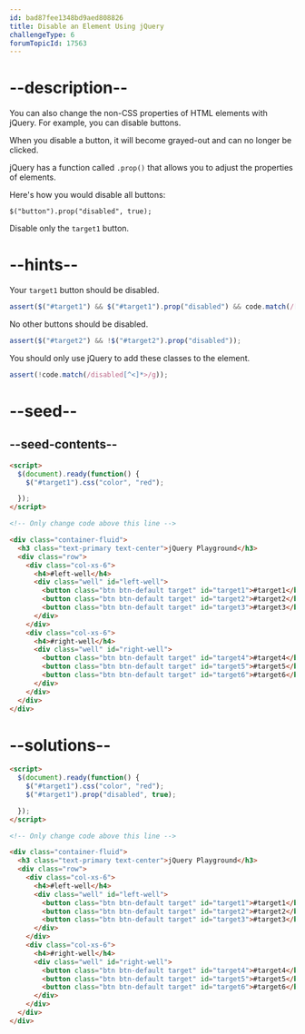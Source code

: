 ```yaml
---
id: bad87fee1348bd9aed808826
title: Disable an Element Using jQuery
challengeType: 6
forumTopicId: 17563
---
```


# --description--

You can also change the non-CSS properties of HTML elements with jQuery. For example, you can disable buttons.

When you disable a button, it will become grayed-out and can no longer be clicked.

jQuery has a function called `.prop()` that allows you to adjust the properties of elements.

Here's how you would disable all buttons:

`$("button").prop("disabled", true);`

Disable only the `target1` button.

# --hints--

Your `target1` button should be disabled.

```js
assert($("#target1") && $("#target1").prop("disabled") && code.match(/["']disabled["'],( true|true)/g));
```

No other buttons should be disabled.

```js
assert($("#target2") && !$("#target2").prop("disabled"));
```

You should only use jQuery to add these classes to the element.

```js
assert(!code.match(/disabled[^<]*>/g));
```

# --seed--

## --seed-contents--

```html
<script>
  $(document).ready(function() {
    $("#target1").css("color", "red");

  });
</script>

<!-- Only change code above this line -->

<div class="container-fluid">
  <h3 class="text-primary text-center">jQuery Playground</h3>
  <div class="row">
    <div class="col-xs-6">
      <h4>#left-well</h4>
      <div class="well" id="left-well">
        <button class="btn btn-default target" id="target1">#target1</button>
        <button class="btn btn-default target" id="target2">#target2</button>
        <button class="btn btn-default target" id="target3">#target3</button>
      </div>
    </div>
    <div class="col-xs-6">
      <h4>#right-well</h4>
      <div class="well" id="right-well">
        <button class="btn btn-default target" id="target4">#target4</button>
        <button class="btn btn-default target" id="target5">#target5</button>
        <button class="btn btn-default target" id="target6">#target6</button>
      </div>
    </div>
  </div>
</div>
```

# --solutions--

```html
<script>
  $(document).ready(function() {
    $("#target1").css("color", "red");
    $("#target1").prop("disabled", true);

  });
</script>

<!-- Only change code above this line -->

<div class="container-fluid">
  <h3 class="text-primary text-center">jQuery Playground</h3>
  <div class="row">
    <div class="col-xs-6">
      <h4>#left-well</h4>
      <div class="well" id="left-well">
        <button class="btn btn-default target" id="target1">#target1</button>
        <button class="btn btn-default target" id="target2">#target2</button>
        <button class="btn btn-default target" id="target3">#target3</button>
      </div>
    </div>
    <div class="col-xs-6">
      <h4>#right-well</h4>
      <div class="well" id="right-well">
        <button class="btn btn-default target" id="target4">#target4</button>
        <button class="btn btn-default target" id="target5">#target5</button>
        <button class="btn btn-default target" id="target6">#target6</button>
      </div>
    </div>
  </div>
</div>
```
